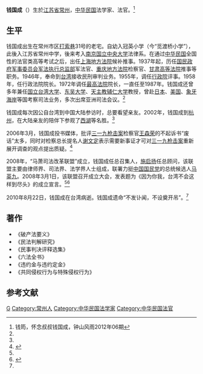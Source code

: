 '''钱国成'''（{{bd|1912年||2010年|8月22日}}）生於[[江苏省|江苏省]][[常州|常州]]，[[中华民国|中华民国]]法学家、法官。<ref name=qian>钱筠，怀念叔叔钱国成，钟山风雨2012年06期</ref>

==生平==
钱国成出生在常州市区[[打索巷|打索巷]]31号的老宅。自幼入冠英小学（今“觅渡桥小学”），此後入江苏省常州中学，後来考入[[南京|南京]][[国立中央大学|国立中央大学]]法律系。在通过[[中华民国|中华民国]]全国性的法官类高等考试之后，出任[[上海地方法院|上海地方法院]]候补推事。1937年起，历任[[国民政府军事委员会|国民政府军事委员会]][[军法执行总监部|军法执行总监部]]军法官、[[重庆地方法院|重庆地方法院]]检察官、[[甘肃高等法院|甘肃高等法院]]推事等职务。1946年，奉命到[[台湾|台湾]]接收民刑审判业务。1955年，调任[[行政院|行政院]]评事。1958年，任行政法院院长。1972年调任[[中华民国最高法院|最高法院]]院长，一直任至1987年。钱国成还曾多年兼任[[国立台湾大学|国立台湾大学]]、[[东吴大学_(台湾)|东吴大学]]、[[天主教辅仁大学|天主教辅仁大学]]教授，曾赴[[日本|日本]]、[[美国|美国]]、[[象牙海岸|象牙海岸]]等国考察司法业务，多次出席亚洲司法会议。<ref name=qian/>

钱国成每次因公自台湾到中国大陆参访时，总要看望亲友。2002年，钱国成到[[杭州|杭州]]，在大陆亲友的陪伴下参观了[[西湖|西湖]]等名胜。<ref name=qian/>

2006年3月，钱国成投书媒体，批评[[三一九枪击案|三一九枪击案]]检察官[[王森荣|王森荣]]的不起诉书“废话”太多，同时对检察总长提名人[[谢文定|谢文定]]表示需要新事证才可对[[三一九枪击案|三一九枪击案]]重新展开调查的观点提出质疑。<ref>{{Cite web |url=http://tw.people.com.cn/GB/14812/14875/4232706.html |title=台前"高院院长"炮轰3.19案 质疑谢文定重查决心，人民网，2006-03-24 |access-date=2013-07-09 |archive-date=2016-03-04 |archive-url=https://web.archive.org/web/20160304113957/http://tw.people.com.cn/GB/14812/14875/4232706.html |dead-url=no }}</ref>

2008年，“马萧司法改革联盟”成立，钱国成任总召集人，[[施启扬|施启扬]]任总顾问，该联盟主要由律师界、司法界、法学界人士组成，联署力挺[[中国国民党|中国国民党]]的总统候选人[[马英九|马英九]]。2008年3月1日，该联盟召开成立大会，发表题为《因为你我，台湾不会这样到尽头》的成立宣言。<ref name=qian/><ref>{{Cite web |url=http://www.huaxia.com/xw/tw/2008/00765777.html |title=台湾法学界泰斗钱国成领军 七百法界人士挺马，华夏经纬网，2008-02-26 |access-date=2013-07-09 |archive-date=2014-03-01 |archive-url=https://web.archive.org/web/20140301164948/http://www.huaxia.com/xw/tw/2008/00765777.html |dead-url=no }}</ref>

2010年8月22日，钱国成在台湾病逝。钱国成遗命“不发讣闻，不设奠开吊”。<ref name=qian/>

==著作==
*《破产法要义》
*《民法判解研究》
*《民事判决评释选集》
*《六法全书》
*《违约金与违约定金》
*《共同侵权行为与特殊侵权行为》

==参考文献==
{{reflist}}

{{start box}}
{{s-legal}}
{{s-before|[[陳樸生|陳樸生]]}}
{{s-title|[[中华民国最高法院|最高法院院長]]|1972年—1987年}}
{{s-after|[[褚劍鴻|褚劍鴻]]}}
{{end box}}

{{DEFAULTSORT:Qian钱}}
[[Category:钱姓|G]]
[[Category:常州人|Category:常州人]]
[[Category:中华民国法学家|Category:中华民国法学家]]
[[Category:中华民国法官|Category:中华民国法官]]